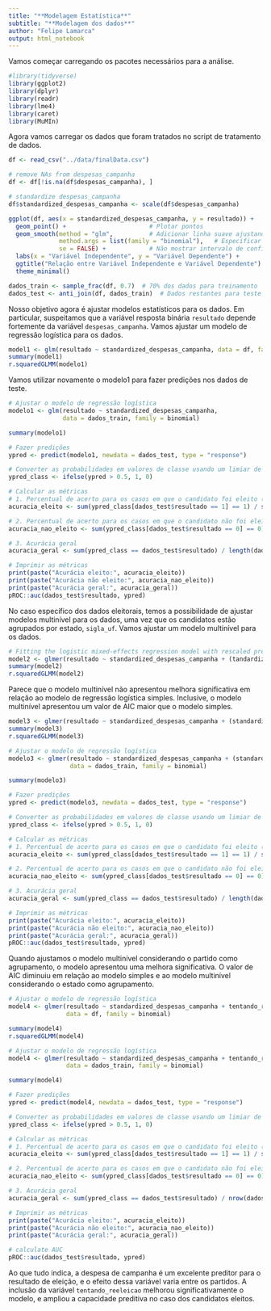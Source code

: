 ```yaml
---
title: "**Modelagem Estatística**"
subtitle: "**Modelagem dos dados**"
author: "Felipe Lamarca"
output: html_notebook
---
```


Vamos começar carregando os pacotes necessários para a análise.

```r
#library(tidyverse)
library(ggplot2)
library(dplyr)
library(readr)
library(lme4)
library(caret)
library(MuMIn)
```

Agora vamos carregar os dados que foram tratados no script de tratamento de dados.

```r
df <- read_csv("../data/finalData.csv")

# remove NAs from despesas_campanha
df <- df[!is.na(df$despesas_campanha), ]

# standardize despesas_campanha
df$standardized_despesas_campanha <- scale(df$despesas_campanha)
```

```r
ggplot(df, aes(x = standardized_despesas_campanha, y = resultado)) +
  geom_point() +                       # Plotar pontos
  geom_smooth(method = "glm",          # Adicionar linha suave ajustando com regressão logística (modelo glm)
              method.args = list(family = "binomial"),   # Especificar a família binomial para regressão logística
              se = FALSE) +            # Não mostrar intervalo de confiança
  labs(x = "Variável Independente", y = "Variável Dependente") +
  ggtitle("Relação entre Variável Independente e Variável Dependente") +
  theme_minimal()
```


```r
dados_train <- sample_frac(df, 0.7)  # 70% dos dados para treinamento
dados_test <- anti_join(df, dados_train)  # Dados restantes para teste
```

Nosso objetivo agora é ajustar modelos estatísticos para os dados. Em particular, suspeitamos que a variável resposta binária `resultado`
depende fortemente da variável `despesas_campanha`. Vamos ajustar um modelo de regressão logística para os dados.

```r
model1 <- glm(resultado ~ standardized_despesas_campanha, data = df, family = binomial)
summary(model1)
r.squaredGLMM(modelo1)
```

Vamos utilizar novamente o modelo1 para fazer predições nos dados de teste.

```r
# Ajustar o modelo de regressão logística
modelo1 <- glm(resultado ~ standardized_despesas_campanha,
               data = dados_train, family = binomial)

summary(modelo1)

# Fazer predições
ypred <- predict(modelo1, newdata = dados_test, type = "response")

# Converter as probabilidades em valores de classe usando um limiar de corte
ypred_class <- ifelse(ypred > 0.5, 1, 0)

# Calcular as métricas
# 1. Percentual de acerto para os casos em que o candidato foi eleito (Acurácia)
acuracia_eleito <- sum(ypred_class[dados_test$resultado == 1] == 1) / sum(dados_test$resultado == 1)

# 2. Percentual de acerto para os casos em que o candidato não foi eleito (Acurácia não eleito)
acuracia_nao_eleito <- sum(ypred_class[dados_test$resultado == 0] == 0) / sum(dados_test$resultado == 0)

# 3. Acurácia geral
acuracia_geral <- sum(ypred_class == dados_test$resultado) / length(dados_test$resultado)

# Imprimir as métricas
print(paste("Acurácia eleito:", acuracia_eleito))
print(paste("Acurácia não eleito:", acuracia_nao_eleito))
print(paste("Acurácia geral:", acuracia_geral))
pROC::auc(dados_test$resultado, ypred)
```

No caso específico dos dados eleitorais, temos a possibilidade de ajustar modelos multinível para os dados, uma vez que
os candidatos estão agrupados por estado, `sigla_uf`. Vamos ajustar um modelo multinível para os dados.

```r
# Fitting the logistic mixed-effects regression model with rescaled predictor
model2 <- glmer(resultado ~ standardized_despesas_campanha + (tandardized_despesas_campanha|sigla_uf), data = df, family = binomial)
summary(model2)
r.squaredGLMM(model2)
```

Parece que o modelo multinível não apresentou melhora significativa em relação ao modelo de regressão logística simples.
Inclusive, o modelo multinível apresentou um valor de AIC maior que o modelo simples.

```r
model3 <- glmer(resultado ~ standardized_despesas_campanha + (standardized_despesas_campanha|sigla_partido), data = df, family = binomial)
summary(model3)
r.squaredGLMM(model3)
```



```r
# Ajustar o modelo de regressão logística
modelo3 <- glmer(resultado ~ standardized_despesas_campanha + (standardized_despesas_campanha|sigla_partido),
                 data = dados_train, family = binomial)

summary(modelo3)

# Fazer predições
ypred <- predict(modelo3, newdata = dados_test, type = "response")

# Converter as probabilidades em valores de classe usando um limiar de corte
ypred_class <- ifelse(ypred > 0.5, 1, 0)

# Calcular as métricas
# 1. Percentual de acerto para os casos em que o candidato foi eleito (Acurácia)
acuracia_eleito <- sum(ypred_class[dados_test$resultado == 1] == 1) / sum(dados_test$resultado == 1)

# 2. Percentual de acerto para os casos em que o candidato não foi eleito (Acurácia não eleito)
acuracia_nao_eleito <- sum(ypred_class[dados_test$resultado == 0] == 0) / sum(dados_test$resultado == 0)

# 3. Acurácia geral
acuracia_geral <- sum(ypred_class == dados_test$resultado) / length(dados_test$resultado)

# Imprimir as métricas
print(paste("Acurácia eleito:", acuracia_eleito))
print(paste("Acurácia não eleito:", acuracia_nao_eleito))
print(paste("Acurácia geral:", acuracia_geral))
pROC::auc(dados_test$resultado, ypred)
```

Quando ajustamos o modelo multinível considerando o partido como agrupamento, o modelo apresentou uma melhora significativa.
O valor de AIC diminuiu em relação ao modelo simples e ao modelo multinível considerando o estado como agrupamento.

```r
# Ajustar o modelo de regressão logística
model4 <- glmer(resultado ~ standardized_despesas_campanha + tentando_reeleicao + (1 | sigla_partido) + (0 + tentando_reeleicao | sigla_partido),
                data = df, family = binomial)

summary(model4)
r.squaredGLMM(model4)
```

```r
# Ajustar o modelo de regressão logística
model4 <- glmer(resultado ~ standardized_despesas_campanha + tentando_reeleicao + (1 | sigla_partido) + (0 + tentando_reeleicao | sigla_partido),
                data = dados_train, family = binomial)

summary(model4)

# Fazer predições
ypred <- predict(model4, newdata = dados_test, type = "response")

# Converter as probabilidades em valores de classe usando um limiar de corte
ypred_class <- ifelse(ypred > 0.5, 1, 0)

# Calcular as métricas
# 1. Percentual de acerto para os casos em que o candidato foi eleito (Acurácia)
acuracia_eleito <- sum(ypred_class[dados_test$resultado == 1] == 1) / sum(dados_test$resultado == 1)

# 2. Percentual de acerto para os casos em que o candidato não foi eleito (Acurácia não eleito)
acuracia_nao_eleito <- sum(ypred_class[dados_test$resultado == 0] == 0) / sum(dados_test$resultado == 0)

# 3. Acurácia geral
acuracia_geral <- sum(ypred_class == dados_test$resultado) / nrow(dados_test)

# Imprimir as métricas
print(paste("Acurácia eleito:", acuracia_eleito))
print(paste("Acurácia não eleito:", acuracia_nao_eleito))
print(paste("Acurácia geral:", acuracia_geral))

# calculate AUC
pROC::auc(dados_test$resultado, ypred)
```

Ao que tudo indica, a despesa de campanha é um excelente preditor para o resultado de eleição, e o efeito dessa variável
varia entre os partidos. A inclusão da variável `tentando_reeleicao` melhorou significativamente o modelo, e ampliou a
capacidade preditiva no caso dos candidatos eleitos.